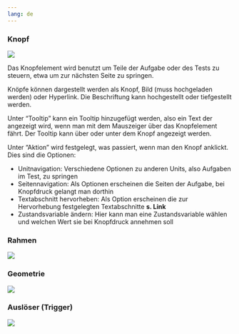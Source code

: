 ```yaml
---
lang: de
---
```


### Knopf
![](Grafiken/sonstige_knopf.png)

Das Knopfelement wird benutzt um Teile der Aufgabe oder des Tests zu steuern, etwa um zur nächsten Seite zu springen.

Knöpfe können dargestellt werden als Knopf, Bild (muss hochgeladen werden) oder Hyperlink. Die Beschriftung kann hochgestellt oder tiefgestellt werden.

Unter "Tooltip" kann ein Tooltip hinzugefügt werden, also ein Text der angezeigt wird, wenn man mit dem Mauszeiger über das Knopfelement fährt. Der Tooltip kann über oder unter dem Knopf angezeigt werden.

Unter "Aktion" wird festgelegt, was passiert, wenn man den Knopf anklickt. Dies sind die Optionen:

* Unitnavigation: Verschiedene Optionen zu anderen Units, also Aufgaben im Test, zu springen
* Seitennavigation: Als Optionen erscheinen die Seiten der Aufgabe, bei Knopfdruck gelangt man dorthin
* Textabschnitt hervorheben: Als Option erscheinen die zur Hervorhebung festgelegten Textabschnitte **s. Link**
* Zustandsvariable ändern: Hier kann man eine Zustandsvariable wählen und welchen Wert sie bei Knopfdruck annehmen soll

### Rahmen
![](Grafiken/sonstige_rahmen.png)


### Geometrie
![](Grafiken/sonstige_geometrie.png)


### Auslöser (Trigger)
![](Grafiken/sonstige_ausloser.png)
